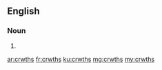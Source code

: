 ==English==

===Noun===
{{head|en|noun plural form}}

# {{plural of|crwth|lang=en}}

[[ar:crwths]]
[[fr:crwths]]
[[ku:crwths]]
[[mg:crwths]]
[[my:crwths]]